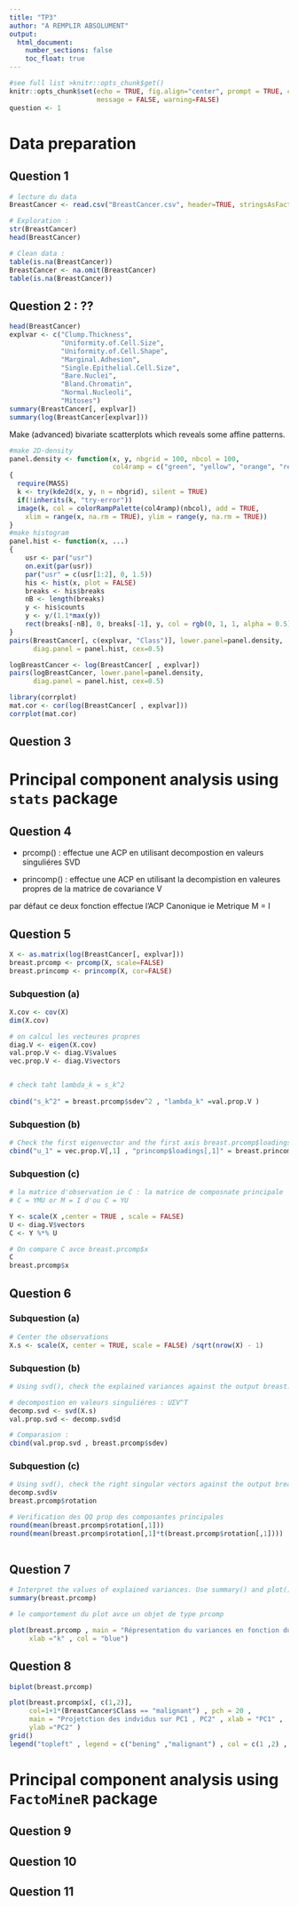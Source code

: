 ---
title: "TP3"
author: "A REMPLIR ABSOLUMENT"
output: 
  html_document:
    number_sections: false
    toc_float: true
---

```{r setup, include=FALSE, message=FALSE}
#see full list >knitr::opts_chunk$get()
knitr::opts_chunk$set(echo = TRUE, fig.align="center", prompt = TRUE, comment="",
                      message = FALSE, warning=FALSE)
question <- 1

```


# Data preparation 


## Question 1



```{r, echo=FALSE}
# lecture du data
BreastCancer <- read.csv("BreastCancer.csv", header=TRUE, stringsAsFactors = TRUE) 

# Exploration :
str(BreastCancer)
head(BreastCancer)

# Clean data :
table(is.na(BreastCancer))
BreastCancer <- na.omit(BreastCancer)
table(is.na(BreastCancer))

```


## Question 2 : ?? 

```{r}
head(BreastCancer)
explvar <- c("Clump.Thickness", 
             "Uniformity.of.Cell.Size",
             "Uniformity.of.Cell.Shape",
             "Marginal.Adhesion",
             "Single.Epithelial.Cell.Size",
             "Bare.Nuclei",
             "Bland.Chromatin",
             "Normal.Nucleoli",
             "Mitoses")
summary(BreastCancer[, explvar])
summary(log(BreastCancer[explvar]))


```

Make (advanced) bivariate scatterplots which reveals some affine patterns.
```{r, echo=FALSE}
#make 2D-density
panel.density <- function(x, y, nbgrid = 100, nbcol = 100, 
                          col4ramp = c("green", "yellow", "orange", "red"), ...) 
{
  require(MASS)
  k <- try(kde2d(x, y, n = nbgrid), silent = TRUE)
  if(!inherits(k, "try-error"))
  image(k, col = colorRampPalette(col4ramp)(nbcol), add = TRUE, 
    xlim = range(x, na.rm = TRUE), ylim = range(y, na.rm = TRUE))
}
#make histogram
panel.hist <- function(x, ...) 
{
    usr <- par("usr")
    on.exit(par(usr))
    par("usr" = c(usr[1:2], 0, 1.5))
    his <- hist(x, plot = FALSE)
    breaks <- his$breaks
    nB <- length(breaks)
    y <- his$counts
    y <- y/(1.1*max(y))
    rect(breaks[-nB], 0, breaks[-1], y, col = rgb(0, 1, 1, alpha = 0.5), ...)
}
pairs(BreastCancer[, c(explvar, "Class")], lower.panel=panel.density,
      diag.panel = panel.hist, cex=0.5)

logBreastCancer <- log(BreastCancer[ , explvar])
pairs(logBreastCancer, lower.panel=panel.density,
      diag.panel = panel.hist, cex=0.5)
```


```{r}
library(corrplot)
mat.cor <- cor(log(BreastCancer[ , explvar]))
corrplot(mat.cor)
```


## Question 3

# Principal component analysis using `stats` package



## Question 4

-  prcomp() : effectue une ACP en utilisant decompostion en valeurs singuliéres SVD

- princomp() : effectue une ACP en utilisant la decompistion en valeures propres de la matrice de covariance V


par défaut ce deux fonction effectue l'ACP Canonique ie Metrique M = I 


## Question 5

```{r}
X <- as.matrix(log(BreastCancer[, explvar]))
breast.prcomp <- prcomp(X, scale=FALSE)
breast.princomp <- princomp(X, cor=FALSE)
```


### Subquestion (a)

```{r}
X.cov <- cov(X)
dim(X.cov)

# on calcul les vecteures propres 
diag.V <- eigen(X.cov)
val.prop.V <- diag.V$values
vec.prop.V <- diag.V$vectors


# check taht lambda_k = s_k^2 
  
cbind("s_k^2" = breast.prcomp$sdev^2 , "lambda_k" =val.prop.V )

```


### Subquestion (b)

```{r}
# Check the first eigenvector and the first axis breast.prcomp$loadings[,1] :
cbind("u_1" = vec.prop.V[,1] , "princomp$loadings[,1]" = breast.princomp$loadings[,1])

```


### Subquestion (c)


```{r}
# la matrice d'observation ie C : la matrice de composnate principale 
# C = YMU or M = I d'ou C = YU 

Y <- scale(X ,center = TRUE , scale = FALSE)
U <- diag.V$vectors
C <- Y %*% U 

# On compare C avce breast.prcomp$x
C
breast.prcomp$x
```


## Question 6


### Subquestion (a)

```{r}
# Center the observations 
X.s <- scale(X, center = TRUE, scale = FALSE) /sqrt(nrow(X) - 1)

```



### Subquestion (b)

```{r}
# Using svd(), check the explained variances against the output breast.prcomp$sdev :

# decompostion en valeurs singuliéres : UΣV^T
decomp.svd <- svd(X.s)
val.prop.svd <- decomp.svd$d

# Comparasion :
cbind(val.prop.svd , breast.prcomp$sdev)

```



### Subquestion (c)

```{r}
# Using svd(), check the right singular vectors against the output breast.prcomp$rotation
decomp.svd$v
breast.prcomp$rotation

# Verification des QQ prop des composantes principales
round(mean(breast.prcomp$rotation[,1]))
round(mean(breast.prcomp$rotation[,1]*t(breast.prcomp$rotation[,1])))
 
```



## Question 7


```{r}
# Interpret the values of explained variances. Use summary() and plot() on breast.prcomp :
summary(breast.prcomp)

```


```{r}
# le comportement du plot avce un objet de type prcomp 

plot(breast.prcomp , main = "Répresentation du variances en fonction du k" ,
     xlab ="k" , col = "blue")


```


## Question 8


```{r}
biplot(breast.prcomp)
```


```{r}
plot(breast.prcomp$x[, c(1,2)], 
     col=1+1*(BreastCancer$Class == "malignant") , pch = 20 , 
     main = "Projetction des indvidus sur PC1 , PC2" , xlab = "PC1" , 
     ylab ="PC2" )
grid()
legend("topleft" , legend = c("bening" ,"malignant") , col = c(1 ,2) , pch = 20 )

```

# Principal component analysis using `FactoMineR` package



## Question  9

## Question 10

## Question 11

